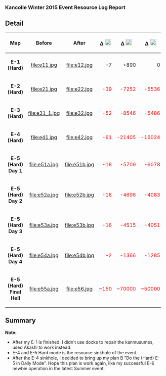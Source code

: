 === Kancolle Winter 2015 Event Resource Log Report ===

==Detail==

{| class="wikitable"
|-
! colspan="1" style="text-align:center;" |'''Map'''
! colspan="1" style="text-align:center;" |'''Before'''
! colspan="1" style="text-align:center;" |'''After'''
! colspan="1" style="text-align:center;" |'''Δ'''
[[File:Instant repair.jpg|20x20px]]
! colspan="1" style="text-align:center;" |'''Δ'''
[[File:Fuel.png|20x20px]]
! colspan="1" style="text-align:center;" |'''Δ'''
[[File:Steel.png|20x20px]]
! colspan="1" style="text-align:center;" |'''Δ'''
[[File:Ammunition.png|20x20px]]
! colspan="1" style="text-align:center;" |'''Δ'''
[[File:Bauxite.png|20x20px]]
|-
! colspan="1" style="text-align:center;" |'''E-1 (Hard)'''
| style="text-align:center;" |[[file:e11.jpg]]
| style="text-align:center;" |[[file:e12.jpg]]
| style="text-align:right;" | +7
| style="text-align:right;" | +890
| style="text-align:right;" |0
| style="text-align:right;" | +913
| style="text-align:right;" | +2145
|-
! colspan="1" style="text-align:center;" |'''E-2 (Hard)'''
| style="text-align:center;" |[[file:e21.jpg]]
| style="text-align:center;" |[[file:e22.jpg]]
| style="text-align:right;" |<span style="color:red">-39</span>
| style="text-align:right;" |<span style="color:red">-7252</span>
| style="text-align:right;" |<span style="color:red">-5536</span>
| style="text-align:right;" |<span style="color:red">-3495</span>
| style="text-align:right;" |<span style="color:red">-1610</span>
|-
! colspan="1" style="text-align:center;" |'''E-3 (Hard)'''
| style="text-align:center;" |[[file:e31_1.jpg]]
| style="text-align:center;" |[[file:e32.jpg]]
| style="text-align:right;" |<span style="color:red">-52</span>
| style="text-align:right;" |<span style="color:red">-8546</span>
| style="text-align:right;" |<span style="color:red">-5486</span>
| style="text-align:right;" |<span style="color:red">-5856</span>
| style="text-align:right;" |<span style="color:red">-899</span>
|-
! colspan="1" style="text-align:center;" |'''E-4 (Hard)'''
| style="text-align:center;" |[[file:e41.jpg]]
| style="text-align:center;" |[[file:e42.jpg]]
| style="text-align:right;" |<span style="color:red">-61</span>
| style="text-align:right;" |<span style="color:red">-21405</span>
| style="text-align:right;" |<span style="color:red">-16024</span>
| style="text-align:right;" |<span style="color:red">-17146</span>
| style="text-align:right;" |<span style="color:red">-3032</span>
|-
! colspan="1" style="text-align:center;" |'''E-5 (Hard) Day 1'''
| style="text-align:center;" |[[file:e51a.jpg]]
| style="text-align:center;" |[[file:e51b.jpg]]
| style="text-align:right;" |<span style="color:red">-18</span>
| style="text-align:right;" |<span style="color:red">-5709</span>
| style="text-align:right;" |<span style="color:red">-6078</span>
| style="text-align:right;" |<span style="color:red">-3863</span>
| style="text-align:right;" |<span style="color:red">-305</span>
|-
! colspan="1" style="text-align:center;" |'''E-5 (Hard) Day 2'''
| style="text-align:center;" |[[file:e52a.jpg]]
| style="text-align:center;" |[[file:e52b.jpg]]
| style="text-align:right;" |<span style="color:red">-18</span>
| style="text-align:right;" |<span style="color:red">-4696</span>
| style="text-align:right;" |<span style="color:red">-4083</span>
| style="text-align:right;" |<span style="color:red">-3670</span>
| style="text-align:right;" |<span style="color:red">-565</span>
|-
! colspan="1" style="text-align:center;" |'''E-5 (Hard) Day 3'''
| style="text-align:center;" |[[file:e53a.jpg]]
| style="text-align:center;" |[[file:e53b.jpg]]
| style="text-align:right;" |<span style="color:red">-16</span>
| style="text-align:right;" |<span style="color:red">-4515</span>
| style="text-align:right;" |<span style="color:red">-4051</span>
| style="text-align:right;" |<span style="color:red">-3690</span>
| style="text-align:right;" |<span style="color:red">-730</span>
|-
! colspan="1" style="text-align:center;" |'''E-5 (Hard) Day 4'''
| style="text-align:center;" |[[file:e54a.jpg]]
| style="text-align:center;" |[[file:e54b.jpg]]
| style="text-align:right;" |<span style="color:red">-2</span>
| style="text-align:right;" |<span style="color:red">-1366</span>
| style="text-align:right;" |<span style="color:red">-1285</span>
| style="text-align:right;" |<span style="color:red">-1095</span>
| style="text-align:right;" |<span style="color:red">-270</span>
|-
! colspan="1" style="text-align:center;" |'''E-5 (Hard) Final Hell'''
| style="text-align:center;" |[[file:e55a.jpg]]
| style="text-align:center;" |[[file:e56.jpg]]
| style="text-align:right;" |<span style="color:red">~150</span>
| style="text-align:right;" |<span style="color:red">~70000</span>
| style="text-align:right;" |<span style="color:red">~50000</span>
| style="text-align:right;" |<span style="color:red">~40000</span>
| style="text-align:right;" |<span style="color:red">~5000</span>
|}

==Summary==

{{ResourceReport
|before = e11.jpg
|after = e56.jpg
|fuel = ~123000
|ammo = ~79000
|steel = ~93000
|bauxite = ~10000
|buckets = ~360
|sanity = 0%
|e1 = Hard
|e2 = Hard
|e3 = Hard
|e4 = Hard
|e5 = Hard
}}

'''Note:'''

*After my E-1 is finished. I didn't use docks to repair the kanmusumes, used Akashi to work instead.
*E-4 and E-5 Hard mode is the resource sinkhole of the event.
*After the E-4 sinkhole, I decided to bring up my plan B "Do the (Hard) E-5 in Daily Mode". Hope this plan is work again, like my successful E-6 newbie operation in the latest Summer event.
